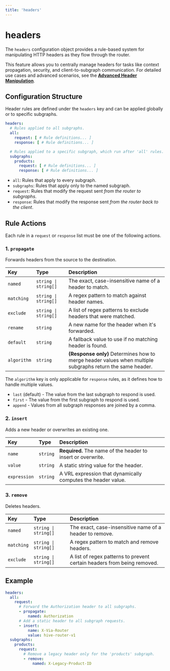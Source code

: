 ```yaml
---
title: 'headers'
---
```


# headers

The `headers` configuration object provides a rule-based system for manipulating HTTP headers as
they flow through the router.

This feature allows you to centrally manage headers for tasks like context propagation, security,
and client-to-subgraph communication. For detailed use cases and advanced scenarios, see the
**[Advanced Header Manipulation](../guides/header-manipulation)**.

## Configuration Structure

Header rules are defined under the `headers` key and can be applied globally or to specific
subgraphs.

```yaml
headers:
  # Rules applied to all subgraphs.
  all:
    request: [ # Rule definitions... ]
    response: [ # Rule definitions... ]

  # Rules applied to a specific subgraph, which run after 'all' rules.
  subgraphs:
    products:
      request: [ # Rule definitions... ]
      response: [ # Rule definitions... ]
```

- `all`: Rules that apply to every subgraph.
- `subgraphs`: Rules that apply only to the named subgraph.
- `request`: Rules that modify the request sent _from the router to subgraphs_.
- `response`: Rules that modify the response sent _from the router back to the client_.

## Rule Actions

Each rule in a `request` or `response` list must be one of the following actions.

### 1. `propagate`

Forwards headers from the source to the destination.

| Key         | Type                 | Description                                                                                               |
| :---------- | :------------------- | :-------------------------------------------------------------------------------------------------------- |
| `named`     | `string \| string[]` | The exact, case-insensitive name of a header to match.                                                    |
| `matching`  | `string \| string[]` | A regex pattern to match against header names.                                                            |
| `exclude`   | `string \| string[]` | A list of regex patterns to exclude headers that were matched.                                            |
| `rename`    | `string`             | A new name for the header when it's forwarded.                                                            |
| `default`   | `string`             | A fallback value to use if no matching header is found.                                                   |
| `algorithm` | `string`             | **(Response only)** Determines how to merge header values when multiple subgraphs return the same header. |

The `algorithm` key is only applicable for `response` rules, as it defines how to handle multiple
values.

- `last` (default) - The value from the last subgraph to respond is used.
- `first` - The value from the first subgraph to respond is used.
- `append` - Values from all subgraph responses are joined by a comma.

### 2. `insert`

Adds a new header or overwrites an existing one.

| Key          | Type     | Description                                                  |
| :----------- | :------- | :----------------------------------------------------------- |
| `name`       | `string` | **Required.** The name of the header to insert or overwrite. |
| `value`      | `string` | A static string value for the header.                        |
| `expression` | `string` | A VRL expression that dynamically computes the header value. |

### 3. `remove`

Deletes headers.

| Key        | Type                 | Description                                                             |
| :--------- | :------------------- | :---------------------------------------------------------------------- |
| `named`    | `string \| string[]` | The exact, case-insensitive name of a header to remove.                 |
| `matching` | `string \| string[]` | A regex pattern to match and remove headers.                            |
| `exclude`  | `string \| string[]` | A list of regex patterns to prevent certain headers from being removed. |

## Example

```yaml filename="router.config.yaml"
headers:
  all:
    request:
      # Forward the Authorization header to all subgraphs.
      - propagate:
          named: Authorization
      # Add a static header to all subgraph requests.
      - insert:
          name: X-Via-Router
          value: hive-router-v1
  subgraphs:
    products:
      request:
        # Remove a legacy header only for the 'products' subgraph.
        - remove:
            named: X-Legacy-Product-ID
```
